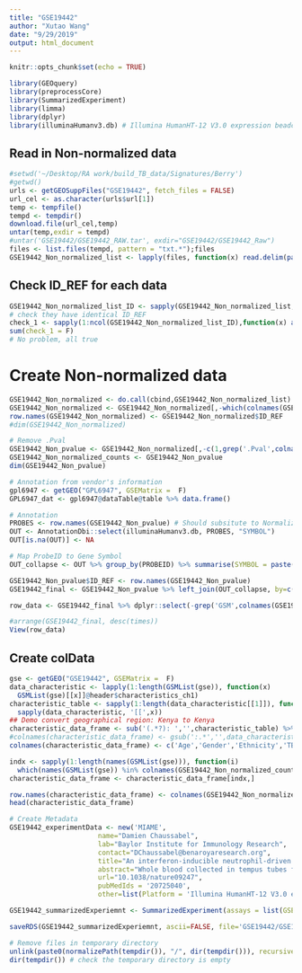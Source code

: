 ```yaml
---
title: "GSE19442"
author: "Xutao Wang"
date: "9/29/2019"
output: html_document
---
```


```r
knitr::opts_chunk$set(echo = TRUE)
```

```r
library(GEOquery)
library(preprocessCore)
library(SummarizedExperiment)
library(limma)
library(dplyr)
library(illuminaHumanv3.db) # Illumina HumanHT-12 V3.0 expression beadchip
```

## Read in Non-normalized data
```r
#setwd('~/Desktop/RA work/build_TB_data/Signatures/Berry')
#getwd()
urls <- getGEOSuppFiles("GSE19442", fetch_files = FALSE)
url_cel <- as.character(urls$url[1])
temp <- tempfile()
tempd <- tempdir()
download.file(url_cel,temp)
untar(temp,exdir = tempd)
#untar('GSE19442/GSE19442_RAW.tar', exdir="GSE19442/GSE19442_Raw")
files <- list.files(tempd, pattern = "txt.*");files
GSE19442_Non_normalized_list <- lapply(files, function(x) read.delim(paste0(tempd,'/',x), header=TRUE, col.names = c('ID_REF',gsub('_.*','',x),paste0(gsub('_.*','',x),'.Pval')), stringsAsFactors = FALSE))

```

## Check ID_REF for each data
```r
GSE19442_Non_normalized_list_ID <- sapply(GSE19442_Non_normalized_list, function(x) x[,1]) %>% data.frame()
# check they have identical ID_REF
check_1 <- sapply(1:ncol(GSE19442_Non_normalized_list_ID),function(x) all(GSE19442_Non_normalized_list_ID[,1]==GSE19442_Non_normalized_list_ID[,x]));check_1
sum(check_1 = F)
# No problem, all true
```

# Create Non-normalized data
```r
GSE19442_Non_normalized <- do.call(cbind,GSE19442_Non_normalized_list)
GSE19442_Non_normalized <- GSE19442_Non_normalized[,-which(colnames(GSE19442_Non_normalized)=='ID_REF')[-1]]
row.names(GSE19442_Non_normalized) <- GSE19442_Non_normalized$ID_REF
#dim(GSE19442_Non_normalized)
```

```r
# Remove .Pval
GSE19442_Non_pvalue <- GSE19442_Non_normalized[,-c(1,grep('.Pval',colnames(GSE19442_Non_normalized)))]
GSE19442_Non_normalized_counts <- GSE19442_Non_pvalue
dim(GSE19442_Non_pvalue)
```

```r
# Annotation from vendor's information
gpl6947 <- getGEO("GPL6947", GSEMatrix =  F)
GPL6947_dat <- gpl6947@dataTable@table %>% data.frame()

# Annotation
PROBES <- row.names(GSE19442_Non_pvalue) # Should subsitute to Normalized file???
OUT <- AnnotationDbi::select(illuminaHumanv3.db, PROBES, "SYMBOL")
OUT[is.na(OUT)] <- NA

# Map ProbeID to Gene Symbol 
OUT_collapse <- OUT %>% group_by(PROBEID) %>% summarise(SYMBOL = paste(SYMBOL, collapse=", "), times = length(unlist(strsplit(SYMBOL, ",")))) 

GSE19442_Non_pvalue$ID_REF <- row.names(GSE19442_Non_pvalue)
GSE19442_final <- GSE19442_Non_pvalue %>% left_join(OUT_collapse, by=c('ID_REF'="PROBEID")) %>% left_join(GPL6947_dat, by = c('ID_REF'='ID')) 

row_data <- GSE19442_final %>% dplyr::select(-grep('GSM',colnames(GSE19442_final))) %>% DataFrame()

#arrange(GSE19442_final, desc(times))
View(row_data)
```

## Create colData
```r
gse <- getGEO("GSE19442", GSEMatrix =  F)
data_characteristic <- lapply(1:length(GSMList(gse)), function(x)  
  GSMList(gse)[[x]]@header$characteristics_ch1)
characteristic_table <- sapply(1:length(data_characteristic[[1]]), function(x) 
  sapply(data_characteristic, '[[',x)) 
## Demo convert geographical region: Kenya to Kenya
characteristic_data_frame <- sub('(.*?): ','',characteristic_table) %>% DataFrame()
#colnames(characteristic_data_frame) <- gsub(':.*','',data_characteristic[[1]])
colnames(characteristic_data_frame) <- c('Age','Gender','Ethnicity','TBStatus','GeographicalRegion','BcgVaccinated','BirthRegion','TST', 'SputumSmearStatus','sputum_culture')

indx <- sapply(1:length(names(GSMList(gse))), function(i) 
  which(names(GSMList(gse)) %in% colnames(GSE19442_Non_normalized_counts)[i]));indx
characteristic_data_frame <- characteristic_data_frame[indx,]

row.names(characteristic_data_frame) <- colnames(GSE19442_Non_normalized_counts)
head(characteristic_data_frame)
```


```r
# Create Metadata
GSE19442_experimentData <- new('MIAME',
                      name="Damien Chaussabel",
                      lab="Baylor Institute for Immunology Research",
                      contact="DChaussabel@benaroyaresearch.org",
                      title="An interferon-inducible neutrophil-driven blood transcriptional signature in human tuberculosis",
                      abstract="Whole blood collected in tempus tubes from patients with different spectra of TB disease. All patients were sampled prior to the initiation of any antimycobacterial therapy.",
                      url="10.1038/nature09247",
                      pubMedIds = '20725040',
                      other=list(Platform = 'Illumina HumanHT-12 V3.0 expression beadchip (GPL6947)'))

GSE19442_summarizedExperiemnt <- SummarizedExperiment(assays = list(GSE19442_Non_normalized_counts= as.matrix(GSE19442_Non_normalized_counts)), colData = characteristic_data_frame, rowData = row_data, metadata = list(GSE19442_experimentData)); GSE19442_summarizedExperiemnt

```

```r
saveRDS(GSE19442_summarizedExperiemnt, ascii=FALSE, file='GSE19442/GSE19442_summarizedExperiemnt.RDS')

# Remove files in temporary directory
unlink(paste0(normalizePath(tempdir()), "/", dir(tempdir())), recursive = TRUE)
dir(tempdir()) # check the temporary directory is empty
```
